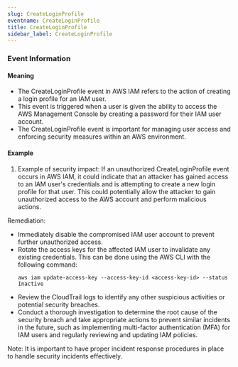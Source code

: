 ```yaml
--- 
slug: CreateLoginProfile
eventname: CreateLoginProfile
title: CreateLoginProfile
sidebar_label: CreateLoginProfile
---
```

                       
### Event Information

#### Meaning

- The CreateLoginProfile event in AWS IAM refers to the action of creating a login profile for an IAM user.
- This event is triggered when a user is given the ability to access the AWS Management Console by creating a password for their IAM user account.
- The CreateLoginProfile event is important for managing user access and enforcing security measures within an AWS environment.

#### Example

1. Example of security impact: If an unauthorized CreateLoginProfile event occurs in AWS IAM, it could indicate that an attacker has gained access to an IAM user's credentials and is attempting to create a new login profile for that user. This could potentially allow the attacker to gain unauthorized access to the AWS account and perform malicious actions.

Remediation:
- Immediately disable the compromised IAM user account to prevent further unauthorized access.
- Rotate the access keys for the affected IAM user to invalidate any existing credentials. This can be done using the AWS CLI with the following command:
  ```
  aws iam update-access-key --access-key-id <access-key-id> --status Inactive
  ```
- Review the CloudTrail logs to identify any other suspicious activities or potential security breaches.
- Conduct a thorough investigation to determine the root cause of the security breach and take appropriate actions to prevent similar incidents in the future, such as implementing multi-factor authentication (MFA) for IAM users and regularly reviewing and updating IAM policies.

Note: It is important to have proper incident response procedures in place to handle security incidents effectively.


 